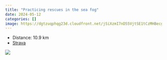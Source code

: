 ```yaml
---
title: "Practicing rescues in the sea fog"
date: 2024-05-12
categories: []
image: https://dgtzuqphqg23d.cloudfront.net/jSiXzmI7nD55VjtSE1tCzMHBecgNroCCEkje4GNSK-g-768x461.jpg
---
```


- Distance: 10.9 km
- [Strava](https://www.strava.com/activities/11393712782)



![](https://dgtzuqphqg23d.cloudfront.net/jSiXzmI7nD55VjtSE1tCzMHBecgNroCCEkje4GNSK-g-768x461.jpg)



